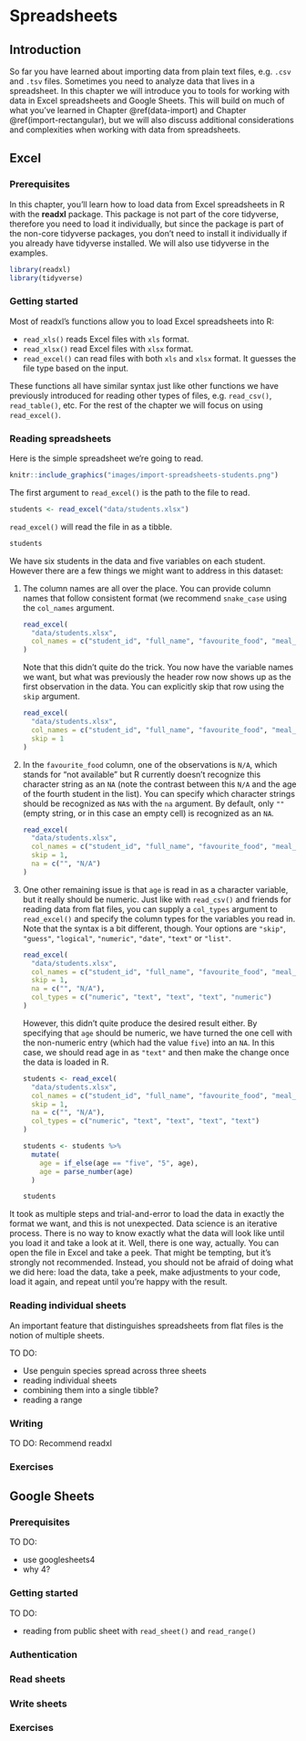 # Spreadsheets {#import-spreadsheets}

## Introduction

So far you have learned about importing data from plain text files, e.g. `.csv` and `.tsv` files.
Sometimes you need to analyze data that lives in a spreadsheet.
In this chapter we will introduce you to tools for working with data in Excel spreadsheets and Google Sheets.
This will build on much of what you've learned in Chapter \@ref(data-import) and Chapter \@ref(import-rectangular), but we will also discuss additional considerations and complexities when working with data from spreadsheets.

## Excel

### Prerequisites

In this chapter, you'll learn how to load data from Excel spreadsheets in R with the **readxl** package.
This package is not part of the core tidyverse, therefore you need to load it individually, but since the package is part of the non-core tidyverse packages, you don't need to install it individually if you already have tidyverse installed.
We will also use tidyverse in the examples.

```r
library(readxl)
library(tidyverse)
```

### Getting started

Most of readxl's functions allow you to load Excel spreadsheets into R:

-   `read_xls()` reads Excel files with `xls` format.
-   `read_xlsx()` read Excel files with `xlsx` format.
-   `read_excel()` can read files with both `xls` and `xlsx` format. It guesses the file type based on the input.

These functions all have similar syntax just like other functions we have previously introduced for reading other types of files, e.g. `read_csv()`, `read_table()`, etc.
For the rest of the chapter we will focus on using `read_excel()`.

### Reading spreadsheets

Here is the simple spreadsheet we're going to read.

```r
knitr::include_graphics("images/import-spreadsheets-students.png")
```

The first argument to `read_excel()` is the path to the file to read.

```r
students <- read_excel("data/students.xlsx")
```

`read_excel()` will read the file in as a tibble.

```r
students
```

We have six students in the data and five variables on each student.
However there are a few things we might want to address in this dataset:

1.  The column names are all over the place. You can provide column names that follow consistent format (we recommend `snake_case` using the `col_names` argument.

    ```r
    read_excel(
      "data/students.xlsx",
      col_names = c("student_id", "full_name", "favourite_food", "meal_plan", "age")
    )
    ```

    Note that this didn't quite do the trick. You now have the variable names we want, but what was previously the header row now shows up as the first observation in the data. You can explicitly skip that row using the `skip` argument.

    ```r
    read_excel(
      "data/students.xlsx",
      col_names = c("student_id", "full_name", "favourite_food", "meal_plan", "age"),
      skip = 1
    )
    ```

```{=html}
<!-- -->
```
2.  In the `favourite_food` column, one of the observations is `N/A`, which stands for "not available" but R currently doesn't recognize this character string as an `NA` (note the contrast between this `N/A` and the age of the fourth student in the list). You can specify which character strings should be recognized as `NA`s with the `na` argument. By default, only `""` (empty string, or in this case an empty cell) is recognized as an `NA`.

    ```r
    read_excel(
      "data/students.xlsx",
      col_names = c("student_id", "full_name", "favourite_food", "meal_plan", "age"),
      skip = 1,
      na = c("", "N/A")
    )
    ```

3.  One other remaining issue is that `age` is read in as a character variable, but it really should be numeric. Just like with `read_csv()` and friends for reading data from flat files, you can supply a `col_types` argument to `read_excel()` and specify the column types for the variables you read in. Note that the syntax is a bit different, though. Your options are `"skip"`, `"guess"`, `"logical"`, `"numeric"`, `"date"`, `"text"` or `"list"`.

    ```r
    read_excel(
      "data/students.xlsx",
      col_names = c("student_id", "full_name", "favourite_food", "meal_plan", "age"),
      skip = 1,
      na = c("", "N/A"),
      col_types = c("numeric", "text", "text", "text", "numeric")
    )
    ```

    However, this didn't quite produce the desired result either. By specifying that `age` should be numeric, we have turned the one cell with the non-numeric entry (which had the value `five`) into an `NA`. In this case, we should read age in as `"text"` and then make the change once the data is loaded in R.

    ```r
    students <- read_excel(
      "data/students.xlsx",
      col_names = c("student_id", "full_name", "favourite_food", "meal_plan", "age"),
      skip = 1,
      na = c("", "N/A"),
      col_types = c("numeric", "text", "text", "text", "text")
    )

    students <- students %>%
      mutate(
        age = if_else(age == "five", "5", age),
        age = parse_number(age)
      )

    students
    ```

It took as multiple steps and trial-and-error to load the data in exactly the format we want, and this is not unexpected.
Data science is an iterative process.
There is no way to know exactly what the data will look like until you load it and take a look at it.
Well, there is one way, actually.
You can open the file in Excel and take a peek.
That might be tempting, but it's strongly not recommended.
<!--# TO DO: Provide reason why it's not recommended. --> Instead, you should not be afraid of doing what we did here: load the data, take a peek, make adjustments to your code, load it again, and repeat until you're happy with the result.

### Reading individual sheets

An important feature that distinguishes spreadsheets from flat files is the notion of multiple sheets.

TO DO:

-   Use penguin species spread across three sheets
-   reading individual sheets
-   combining them into a single tibble?
-   reading a range

### Writing

TO DO: Recommend readxl

### Exercises

## Google Sheets

### Prerequisites

TO DO:

-   use googlesheets4
-   why 4?

### Getting started

TO DO:

-   reading from public sheet with `read_sheet()` and `read_range()`

### Authentication

### Read sheets

### Write sheets

### Exercises
